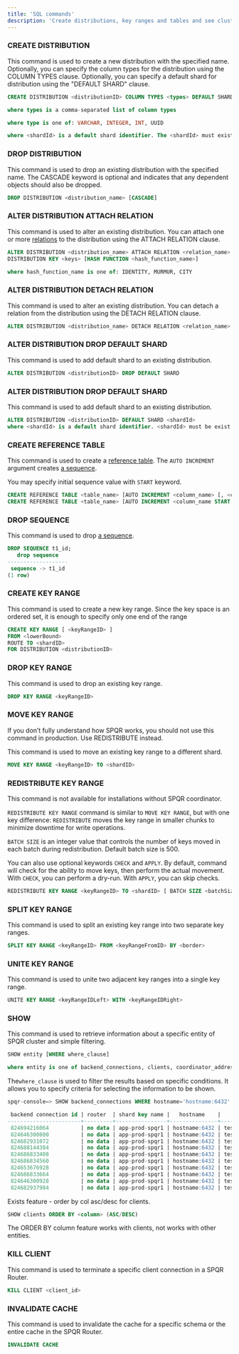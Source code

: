 ```yaml
---
title: 'SQL commands'
description: 'Create distributions, key ranges and tables and see cluster info'
---
```


### CREATE DISTRIBUTION

This command is used to create a new distribution with the specified name. Optionally, you can specify the column types for the distribution using the COLUMN TYPES clause. Optionally, you can specify a default shard for distribution using the "DEFAULT SHARD" clause.

```sql
CREATE DISTRIBUTION <distributionID> COLUMN TYPES <types> DEFAULT SHARD <shardId>

where types is a comma-separated list of column types

where type is one of: VARCHAR, INTEGER, INT, UUID

where <shardId> is a default shard identifier. The <shardId> must exist.
```

### DROP DISTRIBUTION

This command is used to drop an existing distribution with the specified name. The CASCADE keyword is optional and indicates that any dependent objects should also be dropped.

```sql
DROP DISTRIBUTION <distribution_name> [CASCADE]
```

### ALTER DISTRIBUTION ATTACH RELATION

This command is used to alter an existing distribution. You can attach one or more [relations](/sharding/sharded_tables) to the distribution using the ATTACH RELATION clause.

```sql
ALTER DISTRIBUTION <distribution_name> ATTACH RELATION <relation_name> [, <relation_name> ...] 
DISTRIBUTION KEY <keys> [HASH FUNCTION <hash_function_name>]

where hash_function_name is one of: IDENTITY, MURMUR, CITY
```

### ALTER DISTRIBUTION DETACH RELATION

This command is used to alter an existing distribution. You can detach a relation from the distribution using the DETACH RELATION clause.

```sql
ALTER DISTRIBUTION <distribution_name> DETACH RELATION <relation_name>
```

### ALTER DISTRIBUTION DROP DEFAULT SHARD
This command is used to add default shard to an existing distribution.

```sql
ALTER DISTRIBUTION <distributionID> DROP DEFAULT SHARD
```

### ALTER DISTRIBUTION DROP DEFAULT SHARD
This command is used to add default shard to an existing distribution.

```sql
ALTER DISTRIBUTION <distributionID> DEFAULT SHARD <shardId>
where <shardId> is a default shard identifier. <shardId> must be exist 
```

### CREATE REFERENCE TABLE

This command is used to create a [reference table](/sharding/reference_tables). The `AUTO INCREMENT` argument creates [a sequence](/sharding/reference_tables#sequences).

<Note>You may specify initial sequence value with `START` keyword.</Note>

```sql
CREATE REFERENCE TABLE <table_name> [AUTO INCREMENT <column_name> [, <column_name> ...] >]
CREATE REFERENCE TABLE <table_name> [AUTO INCREMENT <column_name START start_value> [, <column_name START start_value> ...] >]
```

### DROP SEQUENCE

This command is used to drop [a sequence](/sharding/reference_tables#sequences).

```sql
DROP SEQUENCE t1_id;
   drop sequence   
-------------------
 sequence -> t1_id
(1 row)
```

### CREATE KEY RANGE

This command is used to create a new key range. Since the key space is an ordered set, it is enough to specify only one end of the range

```sql
CREATE KEY RANGE [ <keyRangeID> ]
FROM <lowerBound>
ROUTE TO <shardID> 
FOR DISTRIBUTION <distributionID>
```

### DROP KEY RANGE

This command is used to drop an existing key range.

```sql
DROP KEY RANGE <keyRangeID>
```

### MOVE KEY RANGE

<Warning>If you don’t fully understand how SPQR works, you should not use this command in production. Use REDISTRIBUTE instead. </Warning>

This command is used to move an existing key range to a different shard.

```sql
MOVE KEY RANGE <keyRangeID> TO <shardID>
```

### REDISTRIBUTE KEY RANGE

<Warning>This command is not available for installations without SPQR coordinator.</Warning>

`REDISTRIBUTE KEY RANGE` command is similar to `MOVE KEY RANGE`, but with one key difference: `REDISTRIBUTE` moves the key range in smaller chunks to minimize downtime for write operations.

`BATCH SIZE` is an integer value that controls the number of keys moved in each batch during redistribution. Default batch size is 500.

You can also use optional keywords `CHECK` and `APPLY`. By default, command will check for the ability to move keys, then perform the actual movement. With `CHECK`, you can perform a dry-run.
With `APPLY`, you can skip checks.

```sql
REDISTRIBUTE KEY RANGE <keyRangeID> TO <shardID> [ BATCH SIZE <batchSize> ] [ CHECK | APPLY ];
```

### SPLIT KEY RANGE

This command is used to split an existing key range into two separate key ranges.

```sql
SPLIT KEY RANGE <keyRangeID> FROM <keyRangeFromID> BY <border>
```

### UNITE KEY RANGE

This command is used to unite two adjacent key ranges into a single key range.

```sql
UNITE KEY RANGE <keyRangeIDLeft> WITH <keyRangeIDRight>
```

### SHOW

This command is used to retrieve information about a specific entity of SPQR cluster and simple filtering.

```sql
SHOW entity [WHERE where_clause]

where entity is one of backend_connections, clients, coordinator_address, databases, distributions, hosts, instance, is_read_only, key_ranges, move_stats, move_task, pools, prepared_statements, reference_relations, relations, routers, sequences, sharding_rules, shards, status, task_group, time_quantiles, tsa_cache, users, version:
```

The`where_clause` is used to filter the results based on specific conditions. It allows you to specify criteria for selecting the information to be shown.

```sql
spqr-console=> SHOW backend_connections WHERE hostname='hostname:6432'

 backend connection id | router  | shard key name |   hostname    |     user     | dbname | sync | tx_served | tx status
-----------------------+---------+----------------+---------------+--------------+--------+------+-----------+-----------
 824694216064          | no data | app-prod-spqr1 | hostname:6432 | test_app_app | testdb | 0    | 10102     | IDLE
 824646300800          | no data | app-prod-spqr1 | hostname:6432 | test_app_app | testdb | 0    | 7508      | IDLE
 824682931072          | no data | app-prod-spqr1 | hostname:6432 | test_app_app | testdb | 0    | 16623     | IDLE
 824688144384          | no data | app-prod-spqr1 | hostname:6432 | test_app_app | testdb | 0    | 10112     | IDLE
 824686833408          | no data | app-prod-spqr1 | hostname:6432 | test_app_app | testdb | 0    | 21080     | IDLE
 824686834560          | no data | app-prod-spqr1 | hostname:6432 | test_app_app | testdb | 0    | 21069     | IDLE
 824653676928          | no data | app-prod-spqr1 | hostname:6432 | test_app_app | testdb | 0    | 34227     | IDLE
 824686833664          | no data | app-prod-spqr1 | hostname:6432 | test_app_app | testdb | 0    | 21060     | IDLE
 824646300928          | no data | app-prod-spqr1 | hostname:6432 | test_app_app | testdb | 0    | 8003      | IDLE
 824682937984          | no data | app-prod-spqr1 | hostname:6432 | test_app_app | testdb | 0    | 7622      | IDLE
```

Exists feature - order by col asc/desc for clients.

```sql
SHOW clients ORDER BY <column> (ASC/DESC)
```

The ORDER BY column feature works with clients, not works with other entities.

### KILL CLIENT

This command is used to terminate a specific client connection in a SPQR Router.

```sql
KILL CLIENT <client_id>
```
### INVALIDATE CACHE

This command is used to invalidate the cache for a specific schema or the entire cache in the SPQR Router.

```sql
INVALIDATE CACHE
```
